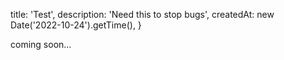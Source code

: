 
  title: 'Test',
  description: 'Need this to stop bugs',
  createdAt: new Date('2022-10-24').getTime(),
}

coming soon...


